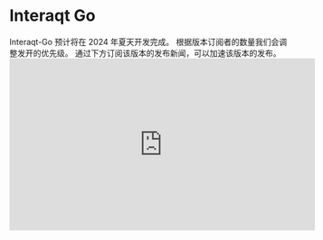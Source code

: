 # Interaqt Go
<div className={"font-mono "}>
  Interaqt-Go 预计将在 <span className="font-bold">2024 年夏天</span>开发完成。
  根据版本订阅者的数量我们会调整发开的优先级。
  通过下方订阅该版本的发布新闻，可以加速该版本的发布。
</div>



<iframe
  width="540"
  height="305"
  src="https://c69f1b7e.sibforms.com/serve/MUIFANC5svhFF4kpJgAnQwKfeolQWu-lWdNfAiPG9mJ8BaiIWaowaGmPCFutKq34jAhkGVNPpPbwtLn80kQ4ETUaBRLTiUTTbbxege_HzSTf-ATnTnwb7VXeUlRS8nW-Gxqo99Xa5vohcqhSETJkbShO9URoBtr74oLZVpP3Jh9POBLUudWuxGdxa1sLnIORWLNCTvvkM__aN1-C"
  frameborder="0"
  scrolling="auto"
  allowfullscreen
  style={{display: "block", marginLeft:-48, maxWidth: "100%"}}
>
</iframe>
